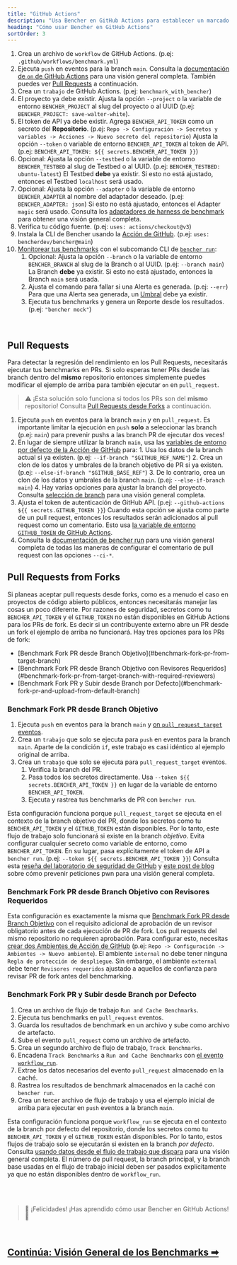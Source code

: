 ```yaml
---
title: "GitHub Actions"
description: "Usa Bencher en GitHub Actions para establecer un marcado continuo en los pull requests"
heading: "Cómo usar Bencher en GitHub Actions"
sortOrder: 3
---
```



<GitHubActions1 />

1. Crea un archivo de `workflow` de GitHub Actions. (p.ej: `.github/workflows/benchmark.yml`)
2. Ejecuta `push` en eventos para la branch `main`. Consulta la [documentación de `on` de GitHub Actions](https://docs.github.com/es/actions/using-workflows/workflow-syntax-for-github-actions#on) para una visión general completa. También puedes ver [Pull Requests](#pull-requests) a continuación.
3. Crea un `trabajo` de GitHub Actions. (p.ej: `benchmark_with_bencher`)
4. El proyecto ya debe existir. Ajusta la opción `--project` o la variable de entorno `BENCHER_PROJECT` al slug del proyecto o al UUID (p.ej: `BENCHER_PROJECT: save-walter-white`).
5. El token de API ya debe existir. Agrega `BENCHER_API_TOKEN` como un secreto del **Repositorio**. (p.ej: `Repo -> Configuración -> Secretos y variables -> Acciones -> Nuevo secreto del repositorio`) Ajusta la opción `--token` o variable de entorno `BENCHER_API_TOKEN` al token de API. (p.ej: `BENCHER_API_TOKEN: ${{ secrets.BENCHER_API_TOKEN }}`)
6. Opcional: Ajusta la opción `--testbed` o la variable de entorno `BENCHER_TESTBED` al slug de Testbed o al UUID.  (p.ej: `BENCHER_TESTBED: ubuntu-latest`) El Testbed **debe** ya existir. Si esto no está ajustado, entonces el Testbed `localhost` será usado.
7. Opcional: Ajusta la opción `--adapter` o la variable de entorno `BENCHER_ADAPTER` al nombre del adaptador deseado.  (p.ej: `BENCHER_ADAPTER: json`) Si esto no está ajustado, entonces el Adapter `magic` será usado. Consulta los [adaptadores de harness de benchmark](/docs/es/explanation/adapters) para obtener una visión general completa.
8. Verifica tu código fuente. (p.ej: `uses: actions/checkout@v3`)
9. Instala la CLI de Bencher usando la [Acción de GitHub](https://github.com/marketplace/actions/bencher-cli). (p.ej: `uses: bencherdev/bencher@main`)
10. [Monitorear tus benchmarks](/docs/es/how-to/track-benchmarks) con el subcomando CLI de <code><a href="/docs/es/explanation/bencher-run">bencher run</a></code>:
    1.  Opcional: Ajusta la opción `--branch` o la variable de entorno `BENCHER_BRANCH` al slug de la Branch o al UUID. (p.ej: `--branch main`) La Branch **debe** ya existir. Si esto no está ajustado, entonces la Branch `main` será usada.
    2. Ajusta el comando para fallar si una Alerta es generada. (p.ej: `--err`) Para que una Alerta sea generada, un [Umbral](/docs/es/explanation/thresholds) debe ya existir.
    3. Ejecuta tus benchmarks y genera un Reporte desde los resultados. (p.ej: `"bencher mock"`)

<br/>

## Pull Requests

Para detectar la regresión del rendimiento en los Pull Requests, necesitarás ejecutar tus benchmarks en PRs.
Si solo esperas tener PRs desde las branch dentro del **mismo** repositorio entonces simplemente puedes modificar el ejemplo de arriba para también ejecutar `on` en `pull_request`.

> ⚠️ ¡Esta solución solo funciona si todos los PRs son del **mismo** repositorio!
> Consulta [Pull Requests desde Forks](#pull-requests-from-forks) a continuación.

<GitHubActions2 />

1. Ejecuta `push` en eventos para la branch `main` y en `pull_request`. Es importante limitar la ejecución en `push` **solo** a seleccionar las branch (p.ej: `main`) para prevenir pushs a las branch PR de ejecutar dos veces!
2. En lugar de siempre utilizar la branch `main`, usa las [variables de entorno por defecto de la Acción de GitHub](https://docs.github.com/es/actions/learn-github-actions/variables#default-environment-variables) para:
        1. Usa los datos de la branch actual si ya existen. (p.ej: `--if-branch "$GITHUB_REF_NAME"`)
        2. Crea un clon de los datos y umbrales de la branch objetivo de PR si ya existen. (p.ej: `--else-if-branch "$GITHUB_BASE_REF"`)
        3. De lo contrario, crea un clon de los datos y umbrales de la branch `main`. (p.ej: `--else-if-branch main`)
        4. Hay varias opciones para ajustar la branch del proyecto. Consulta [selección de branch](/docs/es/how-to/branch-selection) para una visión general completa.
3. Ajusta el token de autenticación de GitHub API. (p.ej: `--github-actions ${{ secrets.GITHUB_TOKEN }}`) Cuando esta opción se ajusta como parte de un pull request, entonces los resultados serán adicionados al pull request como un comentario. Esto usa [la variable de entorno `GITHUB_TOKEN` de GitHub Actions](https://docs.github.com/es/actions/security-guides/automatic-token-authentication).
4. Consulta la [documentación de bencher run](/docs/es/explanation/bencher-run) para una visión general completa de todas las maneras de configurar el comentario de pull request con las opciones `--ci-*`.

## Pull Requests from Forks

Si planeas aceptar pull requests desde forks, como es a menudo el caso en proyectos de código abierto públicos,
entonces necesitarás manejar las cosas un poco diferente.
Por razones de seguridad, secretos como tu `BENCHER_API_TOKEN` y el `GITHUB_TOKEN` no están disponibles en GitHub Actions para los PRs de fork.
Es decir si un contribuyente externo abre un PR desde un fork el ejemplo de arriba no funcionará.
Hay tres opciones para los PRs de fork:

<ul>
  <li>[Benchmark Fork PR desde Branch Objetivo](#benchmark-fork-pr-from-target-branch)</li>
  <li>[Benchmark Fork PR desde Branch Objetivo con Revisores Requeridos](#benchmark-fork-pr-from-target-branch-with-required-reviewers)</li>
  <li>[Benchmark Fork PR y Subir desde Branch por Defecto](#benchmark-fork-pr-and-upload-from-default-branch)</li>
</ul>

### Benchmark Fork PR desde Branch Objetivo

<GitHubActions4 />

1. Ejecuta `push` en eventos para la branch `main` y [on `pull_request_target` eventos](https://docs.github.com/es/actions/using-workflows/events-that-trigger-workflows#pull_request_target).
2. Crea un `trabajo` que solo se ejecuta para `push` en eventos para la branch `main`. Aparte de la condición `if`, este trabajo es casi idéntico al ejemplo original de arriba.
3. Crea un `trabajo` que solo se ejecuta para `pull_request_target` eventos.
   1. Verifica la branch del PR.
   2. Pasa todos los secretos directamente. Usa `--token ${{ secrets.BENCHER_API_TOKEN }}` en lugar de la variable de entorno `BENCHER_API_TOKEN`.
   3. Ejecuta y rastrea tus benchmarks de PR con `bencher run`.

Esta configuración funciona porque `pull_request_target` se ejecuta en el contexto de la branch objetivo del PR,
donde los secretos como tu `BENCHER_API_TOKEN` y el `GITHUB_TOKEN` están disponibles.
Por lo tanto, este flujo de trabajo solo funcionará si existe en la branch _objetivo_.
Evita configurar cualquier secreto como variable de entorno, como `BENCHER_API_TOKEN`.
En su lugar, pasa explícitamente el token de API a `bencher run`. (p.ej: `--token ${{ secrets.BENCHER_API_TOKEN }}`)
Consulta esta [reseña del laboratorio de seguridad de GitHub](https://securitylab.github.com/research/github-actions-preventing-pwn-requests/)
y [este post de blog](https://nathandavison.com/blog/github-actions-and-the-threat-of-malicious-pull-requests)
sobre cómo prevenir peticiones pwn para una visión general completa.

### Benchmark Fork PR desde Branch Objetivo con Revisores Requeridos

<GitHubActions5 />

Esta configuración es exactamente la misma que [Benchmark Fork PR desde Branch Objetivo](#benchmark-fork-pr-from-target-branch)
con el requisito adicional de aprobación de un revisor obligatorio antes de cada ejecución de PR de fork.
Los pull requests del mismo repositorio no requieren aprobación.
Para configurar esto, necesitas [crear dos Ambientes de Acción de GitHub](https://docs.github.com/es/actions/deployment/targeting-different-environments/using-environments-for-deployment#using-an-environment)
(p.ej: `Repo -> Configuración -> Ambientes -> Nuevo ambiente`).
El ambiente `internal` no debe tener ninguna `Regla de protección de despliegue`.
Sin embargo, el ambiente `external` debe tener `Revisores requeridos` ajustado a aquellos de confianza para revisar PR de fork antes del benchmarking.

### Benchmark Fork PR y Subir desde Branch por Defecto

<GitHubActions6 />

1. Crea un archivo de flujo de trabajo `Run and Cache Benchmarks`.
1. Ejecuta tus benchmarks en `pull_request` eventos.
1. Guarda los resultados de benchmark en un archivo y sube como archivo de artefacto.
1. Sube el evento `pull_request` como un archivo de artefacto.
1. Crea un segundo archivo de flujo de trabajo, `Track Benchmarks`.
1. Encadena `Track Benchmarks` a `Run and Cache Benchmarks` con [el evento `workflow_run`](https://docs.github.com/es/actions/using-workflows/events-that-trigger-workflows#workflow_run).
1. Extrae los datos necesarios del evento `pull_request` almacenado en la caché.
1. Rastrea los resultados de benchmark almacenados en la caché con `bencher run`.
1. Crea un tercer archivo de flujo de trabajo y usa el ejemplo inicial de arriba para ejecutar en `push` eventos a la branch `main`.

Esta configuración funciona porque `workflow_run` se ejecuta en el contexto de la branch por defecto del repositorio,
donde los secretos como tu `BENCHER_API_TOKEN` y el `GITHUB_TOKEN` están disponibles.
Por lo tanto, estos flujos de trabajo solo se ejecutarán si existen en la branch _por defecto_.
Consulta [usando datos desde el flujo de trabajo que dispara](https://docs.github.com/es/actions/using-workflows/events-that-trigger-workflows#using-data-from-the-triggering-workflow) para una visión general completa.
El número de pull request, la branch principal, y la branch base usadas en el flujo de trabajo inicial deben ser pasados explícitamente ya que no están disponibles dentro de `workflow_run`.

<br/>
<br/>

> 🐰 ¡Felicidades! ¡Has aprendido cómo usar Bencher en GitHub Actions! 🎉

<br/>

<h2><a href="/docs/es/explanation/benchmarking">Continúa: Visión General de los Benchmarks ➡</a></h2>
